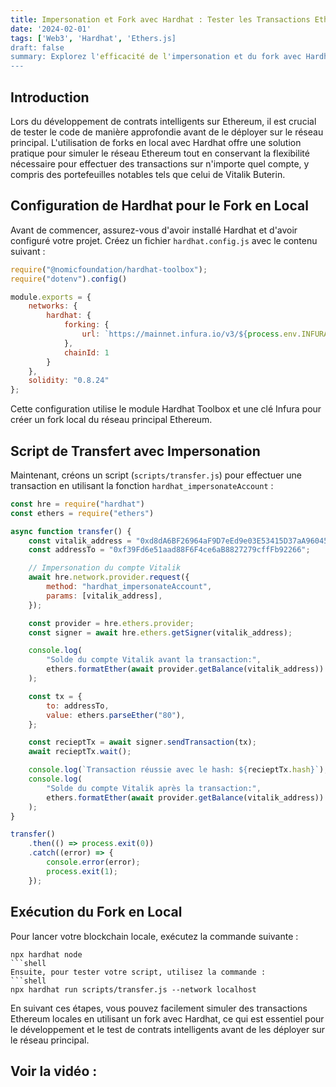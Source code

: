 ```yaml
---
title: Impersonation et Fork avec Hardhat : Tester les Transactions Ethereum
date: '2024-02-01'
tags: ['Web3', 'Hardhat', 'Ethers.js]
draft: false
summary: Explorez l'efficacité de l'impersonation et du fork avec Hardhat pour tester et simuler des transactions Ethereum localement, offrant ainsi une solution robuste pour le développement de contrats intelligents.
---
```


## Introduction

Lors du développement de contrats intelligents sur Ethereum, il est crucial de tester le code de manière approfondie avant de le déployer sur le réseau principal. L'utilisation de forks en local avec Hardhat offre une solution pratique pour simuler le réseau Ethereum tout en conservant la flexibilité nécessaire pour effectuer des transactions sur n'importe quel compte, y compris des portefeuilles notables tels que celui de Vitalik Buterin.

## Configuration de Hardhat pour le Fork en Local

Avant de commencer, assurez-vous d'avoir installé Hardhat et d'avoir configuré votre projet. Créez un fichier `hardhat.config.js` avec le contenu suivant :

```js:hardhat.config.js
require("@nomicfoundation/hardhat-toolbox");
require("dotenv").config()

module.exports = {
    networks: {
        hardhat: {
            forking: {
                url: `https://mainnet.infura.io/v3/${process.env.INFURA_API_KEY}`
            },
            chainId: 1
        }
    },
    solidity: "0.8.24"
};
```

Cette configuration utilise le module Hardhat Toolbox et une clé Infura pour créer un fork local du réseau principal Ethereum.

## Script de Transfert avec Impersonation

Maintenant, créons un script (`scripts/transfer.js`) pour effectuer une transaction en utilisant la fonction `hardhat_impersonateAccount` :

```js:scripts/transfer.js
const hre = require("hardhat")
const ethers = require("ethers")

async function transfer() {
    const vitalik_address = "0xd8dA6BF26964aF9D7eEd9e03E53415D37aA96045";
    const addressTo = "0xf39Fd6e51aad88F6F4ce6aB8827279cffFb92266";

    // Impersonation du compte Vitalik
    await hre.network.provider.request({
        method: "hardhat_impersonateAccount",
        params: [vitalik_address],
    });

    const provider = hre.ethers.provider;
    const signer = await hre.ethers.getSigner(vitalik_address);

    console.log(
        "Solde du compte Vitalik avant la transaction:",
        ethers.formatEther(await provider.getBalance(vitalik_address))
    );

    const tx = {
        to: addressTo,
        value: ethers.parseEther("80"),
    };

    const recieptTx = await signer.sendTransaction(tx);
    await recieptTx.wait();

    console.log(`Transaction réussie avec le hash: ${recieptTx.hash}`);
    console.log(
        "Solde du compte Vitalik après la transaction:",
        ethers.formatEther(await provider.getBalance(vitalik_address))
    );
}

transfer()
    .then(() => process.exit(0))
    .catch((error) => {
        console.error(error);
        process.exit(1);
    });
```

## Exécution du Fork en Local
Pour lancer votre blockchain locale, exécutez la commande suivante :
```
npx hardhat node
```shell
Ensuite, pour tester votre script, utilisez la commande :
```shell
npx hardhat run scripts/transfer.js --network localhost
```
En suivant ces étapes, vous pouvez facilement simuler des transactions Ethereum locales en utilisant un fork avec Hardhat, ce qui est essentiel pour le développement et le test de contrats intelligents avant de les déployer sur le réseau principal.

## Voir la vidéo :

<YoutubeFacade
  videoId="9ubS_45oXws"
  title="Comment contrôler n'importe quel wallet sur la Blockchain !"
/>

